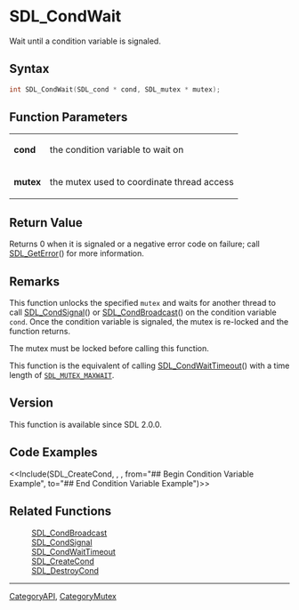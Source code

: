 = SDL_CondWait =

Wait until a condition variable is signaled.

== Syntax ==

<syntaxhighlight lang='c'>
int SDL_CondWait(SDL_cond * cond, SDL_mutex * mutex);
</syntaxhighlight>

== Function Parameters ==

{|
|'''cond'''
|the condition variable to wait on
|-
|'''mutex'''
|the mutex used to coordinate thread access
|}

== Return Value ==

Returns 0 when it is signaled or a negative error code on failure; call
[[SDL_GetError]]() for more information.

== Remarks ==

This function unlocks the specified <code>mutex</code> and waits for
another thread to call [[SDL_CondSignal]]() or [[SDL_CondBroadcast]]() on
the condition variable <code>cond</code>. Once the condition variable is
signaled, the mutex is re-locked and the function returns.

The mutex must be locked before calling this function.

This function is the equivalent of calling [[SDL_CondWaitTimeout]]() with a
time length of <code>[[SDL_MUTEX_MAXWAIT]]</code>.

== Version ==

This function is available since SDL 2.0.0.

== Code Examples ==

<<Include(SDL_CreateCond, , , from="## Begin Condition Variable Example", to="## End Condition Variable Example")>>

== Related Functions ==

:[[SDL_CondBroadcast]]
:[[SDL_CondSignal]]
:[[SDL_CondWaitTimeout]]
:[[SDL_CreateCond]]
:[[SDL_DestroyCond]]

----
[[CategoryAPI]], [[CategoryMutex]]


